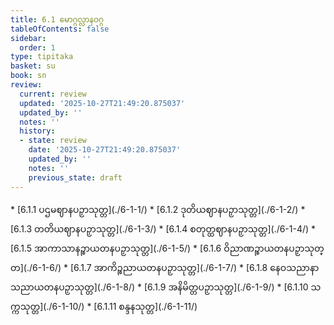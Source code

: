 ```yaml
---
title: 6.1 မောဂ္ဂလ္လာနဝဂ္ဂ
tableOfContents: false
sidebar:
  order: 1
type: tipitaka
basket: su
book: sn
review:
  current: review
  updated: '2025-10-27T21:49:20.875037'
  updated_by: ''
  notes: ''
  history:
  - state: review
    date: '2025-10-27T21:49:20.875037'
    updated_by: ''
    notes: ''
    previous_state: draft
---
```



<ReviewStatus review={frontmatter.review} showDetails={true} />

<HypothesisAnnotation frontmatter={frontmatter} />

<DynamicBreadcrumb />



<TableOfContents book="sn" section="6.1">
* [6.1.1 ပဌမဈာနပဉှာသုတ္တ](./6-1-1/)
* [6.1.2 ဒုတိယဈာနပဉှာသုတ္တ](./6-1-2/)
* [6.1.3 တတိယဈာနပဉှာသုတ္တ](./6-1-3/)
* [6.1.4 စတုတ္ထဈာနပဉှာသုတ္တ](./6-1-4/)
* [6.1.5 အာကာသာနဉ္စာယတနပဉှာသုတ္တ](./6-1-5/)
* [6.1.6 ဝိညာဏဉ္စာယတနပဉှာသုတ္တ](./6-1-6/)
* [6.1.7 အာကိဉ္စညာယတနပဉှာသုတ္တ](./6-1-7/)
* [6.1.8 နေဝသညာနာသညာယတနပဉှာသုတ္တ](./6-1-8/)
* [6.1.9 အနိမိတ္တပဉှာသုတ္တ](./6-1-9/)
* [6.1.10 သက္ကသုတ္တ](./6-1-10/)
* [6.1.11 စန္ဒနသုတ္တ](./6-1-11/)
</TableOfContents>